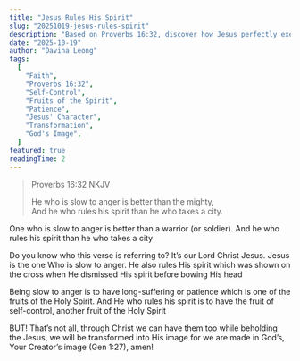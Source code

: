 ```yaml
---
title: "Jesus Rules His Spirit"
slug: "20251019-jesus-rules-spirit"
description: "Based on Proverbs 16:32, discover how Jesus perfectly exemplified being slow to anger and ruling His spirit, even on the cross. Learn how we can be transformed into His image and develop the fruits of patience and self-control."
date: "2025-10-19"
author: "Davina Leong"
tags:
  [
    "Faith",
    "Proverbs 16:32",
    "Self-Control",
    "Fruits of the Spirit",
    "Patience",
    "Jesus' Character",
    "Transformation",
    "God's Image",
  ]
featured: true
readingTime: 2
---
```


> Proverbs 16:32 NKJV
>
> He who is slow to anger is better than the mighty,<br/>
> And he who rules his spirit than he who takes a city.

One who is slow to anger is better than a warrior (or soldier). And he who rules his spirit than he who takes a city

Do you know who this verse is referring to? It’s our Lord Christ Jesus. Jesus is the one Who is slow to anger. He also rules His spirit which was shown on the cross when He dismissed His spirit before bowing His head

Being slow to anger is to have long-suffering or patience which is one of the fruits of the Holy Spirit. And He who rules his spirit is to have the fruit of self-control, another fruit of the Holy Spirit

BUT! That’s not all, through Christ we can have them too while beholding the Jesus, we will be transformed into His image for we are made in God’s, Your Creator’s image (Gen 1:27), amen!
